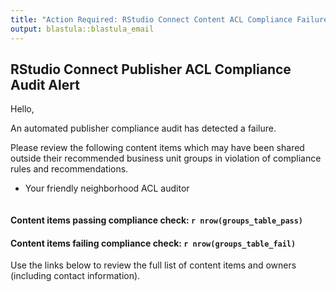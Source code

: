 ```yaml
---
title: "Action Required: RStudio Connect Content ACL Compliance Failure"
output: blastula::blastula_email
---
```


## RStudio Connect Publisher ACL Compliance Audit Alert

Hello,

An automated publisher compliance audit has detected a failure.

Please review the following content items which may have been shared outside their recommended business unit groups in violation of compliance rules and recommendations.

-   Your friendly neighborhood ACL auditor

```r
```

#### Content items passing compliance check: `r nrow(groups_table_pass)`

#### Content items failing compliance check: `r nrow(groups_table_fail)`

Use the links below to review the full list of content items and owners (including contact information).

